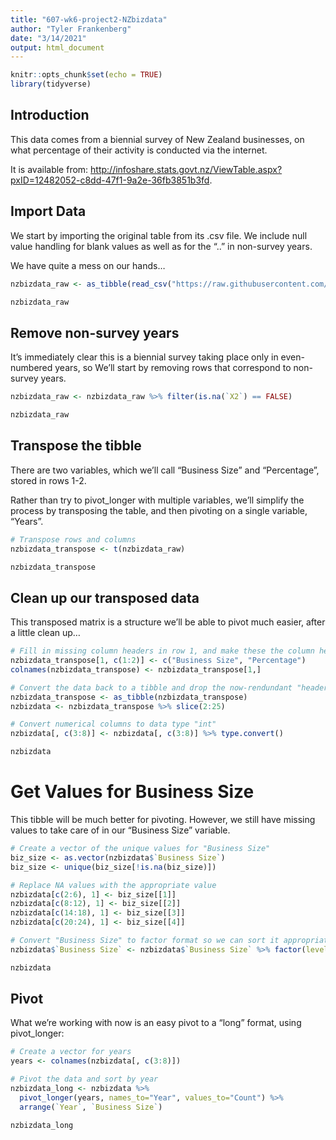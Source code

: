 ```yaml
---
title: "607-wk6-project2-NZbizdata"
author: "Tyler Frankenberg"
date: "3/14/2021"
output: html_document
---
```


```r

knitr::opts_chunk$set(echo = TRUE)
library(tidyverse)

```

## Introduction

This data comes from a biennial survey of New Zealand businesses, on what percentage of their activity is conducted via the internet.

It is available from: <http://infoshare.stats.govt.nz/ViewTable.aspx?pxID=12482052-c8dd-47f1-9a2e-36fb3851b3fd>.

## Import Data

We start by importing the original table from its .csv file.  We include null value handling for blank values as well as for the ".." in non-survey years.

We have quite a mess on our hands...

```r

nzbizdata_raw <- as_tibble(read_csv("https://raw.githubusercontent.com/curdferguson/607-wk5-hw5/master/nzbizdata.csv", col_names = FALSE, na=c("", "..")))

nzbizdata_raw

```

## Remove non-survey years

It's immediately clear this is a biennial survey taking place only in even-numbered years, so We'll start by removing rows that correspond to non-survey years.

```r

nzbizdata_raw <- nzbizdata_raw %>% filter(is.na(`X2`) == FALSE)

nzbizdata_raw

``` 

## Transpose the tibble

There are two variables, which we'll call "Business Size" and "Percentage", stored in rows 1-2.

Rather than try to pivot_longer with multiple variables, we'll simplify the process by transposing the table, and then pivoting on a single variable, "Years".

```r

# Transpose rows and columns
nzbizdata_transpose <- t(nzbizdata_raw)

nzbizdata_transpose

``` 
## Clean up our transposed data

This transposed matrix is a structure we'll be able to pivot much easier, after a little clean up...

```r

# Fill in missing column headers in row 1, and make these the column headers
nzbizdata_transpose[1, c(1:2)] <- c("Business Size", "Percentage")
colnames(nzbizdata_transpose) <- nzbizdata_transpose[1,]

# Convert the data back to a tibble and drop the now-rendundant "header" row
nzbizdata_transpose <- as_tibble(nzbizdata_transpose)
nzbizdata <- nzbizdata_transpose %>% slice(2:25)

# Convert numerical columns to data type "int"
nzbizdata[, c(3:8)] <- nzbizdata[, c(3:8)] %>% type.convert()

nzbizdata

``` 

# Get Values for Business Size

This tibble will be much better for pivoting.  However, we still have missing values to take care of in our "Business Size" variable.

```r

# Create a vector of the unique values for "Business Size"
biz_size <- as.vector(nzbizdata$`Business Size`)
biz_size <- unique(biz_size[!is.na(biz_size)])

# Replace NA values with the appropriate value
nzbizdata[c(2:6), 1] <- biz_size[[1]]
nzbizdata[c(8:12), 1] <- biz_size[[2]]
nzbizdata[c(14:18), 1] <- biz_size[[3]]
nzbizdata[c(20:24), 1] <- biz_size[[4]]

# Convert "Business Size" to factor format so we can sort it appropriately
nzbizdata$`Business Size` <- nzbizdata$`Business Size` %>% factor(levels = biz_size)

nzbizdata

```
## Pivot

What we're working with now is an easy pivot to a "long" format, using pivot_longer:

```r

# Create a vector for years
years <- colnames(nzbizdata[, c(3:8)])

# Pivot the data and sort by year
nzbizdata_long <- nzbizdata %>% 
  pivot_longer(years, names_to="Year", values_to="Count") %>%
  arrange(`Year`, `Business Size`)

nzbizdata_long

```


